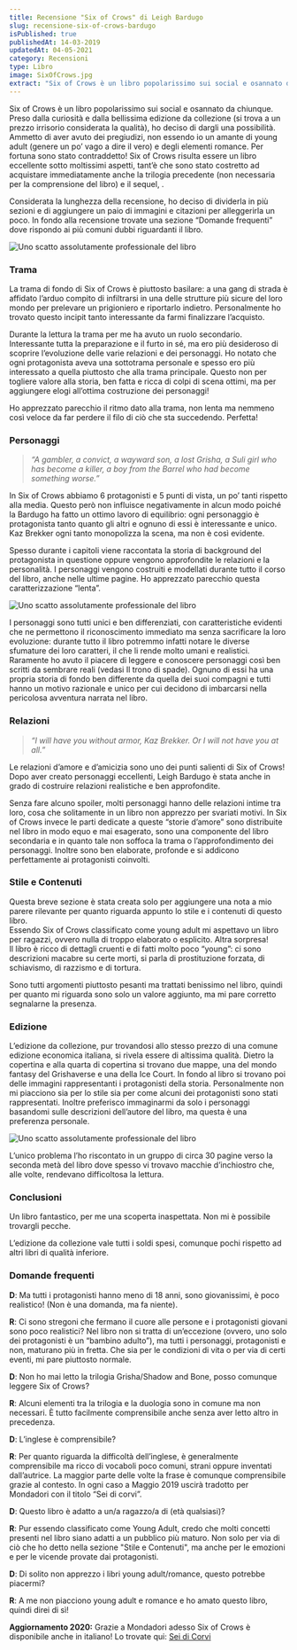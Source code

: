 ```yaml
---
title: Recensione "Six of Crows" di Leigh Bardugo
slug: recensione-six-of-crows-bardugo
isPublished: true
publishedAt: 14-03-2019
updatedAt: 04-05-2021
category: Recensioni
type: Libro
image: SixOfCrows.jpg
extract: "Six of Crows è un libro popolarissimo sui social e osannato da chiunque. Preso dalla curiosità e dalla bellissima edizione da collezione (si trova a un prezzo irrisorio considerata la qualità), ho deciso di dargli una possibilità. Ammetto di aver avuto dei pregiudizi, non essendo io un amante di young adult (genere un po’ vago a dire il vero) e degli elementi romance. Per fortuna sono stato contraddetto! Six of Crows risulta essere un libro eccellente sotto moltissimi aspetti, tant’è che sono stato costretto ad acquistare immediatamente anche la trilogia precedente (non necessaria per la comprensione del libro) e il sequel, Crooked Kingdom."
---
```


<Book slug="six-of-crows" />

Six of Crows è un libro popolarissimo sui social e osannato da chiunque. Preso dalla curiosità e dalla bellissima edizione da collezione (si trova a un prezzo irrisorio considerata la qualità), ho deciso di dargli una possibilità. Ammetto di aver avuto dei pregiudizi, non essendo io un amante di young adult (genere un po’ vago a dire il vero) e degli elementi romance. Per fortuna sono stato contraddetto! Six of Crows risulta essere un libro eccellente sotto moltissimi aspetti, tant’è che sono stato costretto ad acquistare immediatamente anche la trilogia precedente (non necessaria per la comprensione del libro) e il sequel, <InternalLink text="Crooked Kingdom" slug="recensione-crooked-kingdom-leigh-bardugo" />.

Considerata la lunghezza della recensione, ho deciso di dividerla in più sezioni e di aggiungere un paio di immagini e citazioni per alleggerirla un poco. In fondo alla recensione trovate una sezione “Domande frequenti” dove rispondo ai più comuni dubbi riguardanti il libro.

<Image  url="books/SoC_01.jpg"  alt="Uno scatto assolutamente professionale del libro"  layout="intrinsic"  width={1024} height={768} center={true}/>

### Trama

La trama di fondo di Six of Crows è piuttosto basilare: a una gang di strada è affidato l’arduo compito di infiltrarsi in una delle strutture più sicure del loro mondo per prelevare un prigioniero e riportarlo indietro. Personalmente ho trovato questo incipit tanto interessante da farmi finalizzare l’acquisto.

Durante la lettura la trama per me ha avuto un ruolo secondario. Interessante tutta la preparazione e il furto in sé, ma ero più desideroso di scoprire l’evoluzione delle varie relazioni e dei personaggi. Ho notato che ogni protagonista aveva una sottotrama personale e spesso ero più interessato a quella piuttosto che alla trama principale. Questo non per togliere valore alla storia, ben fatta e ricca di colpi di scena ottimi, ma per aggiungere elogi all’ottima costruzione dei personaggi!

Ho apprezzato parecchio il ritmo dato alla trama, non lenta ma nemmeno così veloce da far perdere il filo di ciò che sta succedendo. Perfetta!

### Personaggi

> _“A gambler, a convict, a wayward son, a lost Grisha, a Suli girl who has become a killer, a boy from the Barrel who had become something worse.”_

In Six of Crows abbiamo 6 protagonisti e 5 punti di vista, un po’ tanti rispetto alla media. Questo però non influisce negativamente in alcun modo poiché la Bardugo ha fatto un ottimo lavoro di equilibrio: ogni personaggio è protagonista tanto quanto gli altri e ognuno di essi è interessante e unico. Kaz Brekker ogni tanto monopolizza la scena, ma non è così evidente.

Spesso durante i capitoli viene raccontata la storia di background del protagonista in questione oppure vengono approfondite le relazioni e la personalità. I personaggi vengono costruiti e modellati durante tutto il corso del libro, anche nelle ultime pagine. Ho apprezzato parecchio questa caratterizzazione “lenta”.

<Image  url="books/SoC_3.png"  alt="Uno scatto assolutamente professionale del libro"  layout="intrinsic"  width={1198} height={595} center={true}/>

I personaggi sono tutti unici e ben differenziati, con caratteristiche evidenti che ne permettono il riconoscimento immediato ma senza sacrificare la loro evoluzione: durante tutto il libro potremmo infatti notare le diverse sfumature dei loro caratteri, il che li rende molto umani e realistici. Raramente ho avuto il piacere di leggere e conoscere personaggi così ben scritti da sembrare reali (vedasi Il trono di spade). Ognuno di essi ha una propria storia di fondo ben differente da quella dei suoi compagni e tutti hanno un motivo razionale e unico per cui decidono di imbarcarsi nella pericolosa avventura narrata nel libro.

### Relazioni

> _“I will have you without armor, Kaz Brekker. Or I will not have you at all.”_

Le relazioni d’amore e d’amicizia sono uno dei punti salienti di Six of Crows! Dopo aver creato personaggi eccellenti, Leigh Bardugo è stata anche in grado di costruire relazioni realistiche e ben approfondite.

Senza fare alcuno spoiler, molti personaggi hanno delle relazioni intime tra loro, cosa che solitamente in un libro non apprezzo per svariati motivi. In Six of Crows invece le parti dedicate a queste “storie d’amore” sono distribuite nel libro in modo equo e mai esagerato, sono una componente del libro secondaria e in quanto tale non soffoca la trama o l’approfondimento dei personaggi. Inoltre sono ben elaborate, profonde e si addicono perfettamente ai protagonisti coinvolti.

### Stile e Contenuti

Questa breve sezione è stata creata solo per aggiungere una nota a mio parere rilevante per quanto riguarda appunto lo stile e i contenuti di questo libro.  
Essendo Six of Crows classificato come young adult mi aspettavo un libro per ragazzi, ovvero nulla di troppo elaborato o esplicito. Altra sorpresa!  
Il libro è ricco di dettagli cruenti e di fatti molto poco “young”: ci sono descrizioni macabre su certe morti, si parla di prostituzione forzata, di schiavismo, di razzismo e di tortura.

Sono tutti argomenti piuttosto pesanti ma trattati benissimo nel libro, quindi per quanto mi riguarda sono solo un valore aggiunto, ma mi pare corretto segnalarne la presenza.

### Edizione

L’edizione da collezione, pur trovandosi allo stesso prezzo di una comune edizione economica italiana, si rivela essere di altissima qualità. Dietro la copertina e alla quarta di copertina si trovano due mappe, una del mondo fantasy del Grishaverse e una della Ice Court. In fondo al libro si trovano poi delle immagini rappresentanti i protagonisti della storia. Personalmente non mi piacciono sia per lo stile sia per come alcuni dei protagonisti sono stati rappresentati. Inoltre preferisco immaginarmi da solo i personaggi basandomi sulle descrizioni dell’autore del libro, ma questa è una preferenza personale.

<Image  url="books/SoC_02.jpg"  alt="Uno scatto assolutamente professionale del libro"  layout="intrinsic"  width={1024} height={768} center={true}/>

L’unico problema l’ho riscontato in un gruppo di circa 30 pagine verso la seconda metà del libro dove spesso vi trovavo macchie d’inchiostro che, alle volte, rendevano difficoltosa la lettura.

### Conclusioni

Un libro fantastico, per me una scoperta inaspettata. Non mi è possibile trovargli pecche.

L’edizione da collezione vale tutti i soldi spesi, comunque pochi rispetto ad altri libri di qualità inferiore.

### Domande frequenti

**D**: Ma tutti i protagonisti hanno meno di 18 anni, sono giovanissimi, è poco realistico! (Non è una domanda, ma fa niente).

**R**: Ci sono stregoni che fermano il cuore alle persone e i protagonisti giovani sono poco realistici? Nel libro non si tratta di un’eccezione (ovvero, uno solo dei protagonisti è un “bambino adulto”), ma tutti i personaggi, protagonisti e non, maturano più in fretta. Che sia per le condizioni di vita o per via di certi eventi, mi pare piuttosto normale.

**D**: Non ho mai letto la trilogia Grisha/Shadow and Bone, posso comunque leggere Six of Crows?

**R**: Alcuni elementi tra la trilogia e la duologia sono in comune ma non necessari. È tutto facilmente comprensibile anche senza aver letto altro in precedenza.

**D**: L’inglese è comprensibile?

**R**: Per quanto riguarda la difficoltà dell’inglese, è generalmente comprensibile ma ricco di vocaboli poco comuni, strani oppure inventati dall’autrice. La maggior parte delle volte la frase è comunque comprensibile grazie al contesto. In ogni caso a Maggio 2019 uscirà tradotto per Mondadori con il titolo “Sei di corvi”.

**D**: Questo libro è adatto a un/a ragazzo/a di (età qualsiasi)?

**R**: Pur essendo classificato come Young Adult, credo che molti concetti presenti nel libro siano adatti a un pubblico più maturo. Non solo per via di ciò che ho detto nella sezione "Stile e Contenuti", ma anche per le emozioni e per le vicende provate dai protagonisti.

**D**: Di solito non apprezzo i libri young adult/romance, questo potrebbe piacermi?

**R**: A me non piacciono young adult e romance e ho amato questo libro, quindi direi di sì!

**Aggiornamento 2020:** Grazie a Mondadori adesso Six of Crows è disponibile anche in italiano! Lo trovate qui: [Sei di Corvi](https://amzn.to/2RZuQuF)